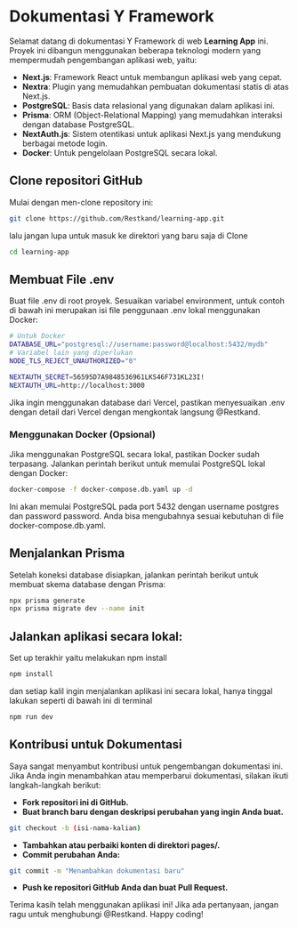 # Dokumentasi Y Framework

Selamat datang di dokumentasi Y Framework di web **Learning App** ini. Proyek ini dibangun menggunakan beberapa teknologi modern yang mempermudah pengembangan aplikasi web, yaitu:

- **Next.js**: Framework React untuk membangun aplikasi web yang cepat.
- **Nextra**: Plugin yang memudahkan pembuatan dokumentasi statis di atas Next.js.
- **PostgreSQL**: Basis data relasional yang digunakan dalam aplikasi ini.
- **Prisma**: ORM (Object-Relational Mapping) yang memudahkan interaksi dengan database PostgreSQL.
- **NextAuth.js**: Sistem otentikasi untuk aplikasi Next.js yang mendukung berbagai metode login.
- **Docker**: Untuk pengelolaan PostgreSQL secara lokal.

## Clone repositori GitHub

Mulai dengan men-clone repository ini:

```bash
git clone https://github.com/Restkand/learning-app.git
```

lalu jangan lupa untuk masuk ke direktori yang baru saja di Clone

```bash
cd learning-app
```

## Membuat File .env

Buat file .env di root proyek.
Sesuaikan variabel environment, untuk contoh di bawah ini merupakan isi file penggunaan .env lokal menggunakan Docker:

```bash
# Untuk Docker
DATABASE_URL="postgresql://username:password@localhost:5432/mydb"
# Variabel lain yang diperlukan
NODE_TLS_REJECT_UNAUTHORIZED="0"

NEXTAUTH_SECRET=56595D7A9848536961LKS46F731KL23I!
NEXTAUTH_URL=http://localhost:3000
```

Jika ingin menggunakan database dari Vercel, pastikan menyesuaikan .env dengan detail dari Vercel dengan mengkontak langsung @Restkand.

### Menggunakan Docker (Opsional)

Jika menggunakan PostgreSQL secara lokal, pastikan Docker sudah terpasang. Jalankan perintah berikut untuk memulai PostgreSQL lokal dengan Docker:

```bash
docker-compose -f docker-compose.db.yaml up -d
```

Ini akan memulai PostgreSQL pada port 5432 dengan username postgres dan password password. Anda bisa mengubahnya sesuai kebutuhan di file docker-compose.db.yaml.

## Menjalankan Prisma

Setelah koneksi database disiapkan, jalankan perintah berikut untuk membuat skema database dengan Prisma:

```bash
npx prisma generate
npx prisma migrate dev --name init
```

## Jalankan aplikasi secara lokal:

Set up terakhir yaitu melakukan npm install

```bash
npm install
```

dan setiap kalil ingin menjalankan aplikasi ini secara lokal, hanya tinggal lakukan seperti di bawah ini di terminal

```bash
npm run dev
```

## Kontribusi untuk Dokumentasi

Saya sangat menyambut kontribusi untuk pengembangan dokumentasi ini. Jika Anda ingin menambahkan atau memperbarui dokumentasi, silakan ikuti langkah-langkah berikut:

- **Fork repositori ini di GitHub.**
- **Buat branch baru dengan deskripsi perubahan yang ingin Anda buat.**

```bash
git checkout -b (isi-nama-kalian)
```

- **Tambahkan atau perbaiki konten di direktori pages/.**
- **Commit perubahan Anda:**

```bash
git commit -m "Menambahkan dokumentasi baru"
```

- **Push ke repositori GitHub Anda dan buat Pull Request.**

Terima kasih telah menggunakan aplikasi ini! Jika ada pertanyaan, jangan ragu untuk menghubungi @Restkand.
Happy coding!
